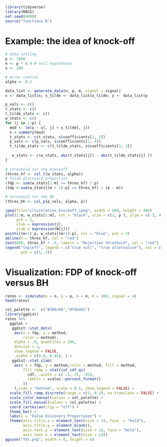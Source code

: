 
```r
library(tidyverse)
library(MASS)
set.seed(0000)
source("functions.R")
```


# Example: the idea of knock-off
```r
# data setting
p <- 1000
m <- p * 0.9 # null hypotheses
n <- 200

# error control
alpha <- 0.2

data_list <- generate_data(n, p, m, signal = signal)
x <- data_list$x; x_tilde <- data_list$x_tilde; y <- data_list$y
```


```r
p_vals <- c()
t_stats <- c()
t_tilde_stats <- c()
w_stats <- c()
for (j in 1:p) {
  mod <- lm(y ~ x[, j] + x_tilde[, j])
  s = summary(mod)
  t_stats <- c(t_stats, s$coefficients[2, 3])
  p_vals <- c(p_vals, s$coefficients[2, 4])
  t_tilde_stats <- c(t_tilde_stats, s$coefficients[3, 3])
      
   w_stats <- c(w_stats, abs(t_stats[j]) - abs(t_tilde_stats[j] ))
}
    
# threshold for the knockoff
(thres_kf <- cal_t(w_stats, alpha))
# false discovery proportion
(fdp <- sum(w_stats[1:m] >= thres_kf) / p)
(tdp <-sum(w_stats[(m + 1):p] >= thres_kf) / (p - m))

# threshold for the BH
(thres_bh <- cal_p(p_vals, alpha, p))
```
```r
jpeg(file="illustration_knockoff.jpeg", width = 500, height = 400)
plot(1:m, w_stats[1:m], col = "black", xlim = c(1, p ), ylim = c(-3, 4),
     pch = 1,
     xlab = expression(j),
     ylab = expression(W[j]))
points((m+1):p, w_stats[(m+1):p], col = "blue", pch = 3)
abline(h = thres_kf, col = "red")
text(600, thres_kf + .5, labels = "Rejection threshold", col = "red")
legend("topleft", legend = c("true null", "true alternative"), col = c("black", "blue"), 
       pch = c(1, 3))
```



# Visualization: FDP of knock-off versus BH

```r
rates <- simulate(n = n, p = p, m = m, K = 100, signal = 4)
head(rates)
```

```r
col_palette <-  c("#386cb0","#fdb462")
library(ggdist)
rates %>%
  ggplot +
   ggdist::stat_dots(
    aes(x = fdp, y = method,
        color = method), 
    alpha = .9, quantiles = 100,
    dotsize = 1,
    show.legend = FALSE,
    .width = c(0.8, 0.95), ) +
   ggdist::stat_slab(
    aes( x = fdp, y = method,color = method, fill = method,
        fill_ramp = stat(cut_cdf_qi(
          cdf, .width = c( .5,.75, .95),
          labels = scales::percent_format()
        ))
    ),side = "bottom", scale = 0.5, show.legend = FALSE) +
  scale_fill_ramp_discrete(range = c(1, 0.2), na.translate = FALSE) +
  scale_color_manual(values = col_palette) +
  scale_fill_manual(values = col_palette) +
  coord_cartesian(clip = "off") +
  theme_bw() +
  labs(x = "False Discovery Proportaion") +
  theme(axis.title.x = element_text(size = 14, face  = "bold"),
        axis.title.y = element_blank(),
        axis.text.y = element_text(size = 14, face = "bold"),
        axis.text.x = element_text(size = 14))
ggsave("fdr.png", width = 8, height = 6)
```




